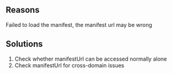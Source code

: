 
<ErrorCodeTitle code='RUNTIME-003'/>

## Reasons

Failed to load the manifest, the manifest url may be wrong

## Solutions

1. Check whether manifestUrl can be accessed normally alone
2. Check manifestUrl for cross-domain issues
